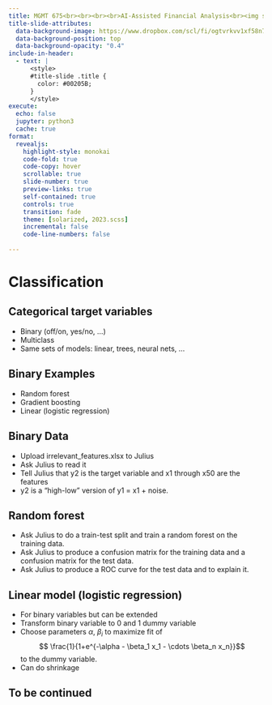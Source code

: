 ```yaml
---
title: MGMT 675<br><br><br><br>AI-Assisted Financial Analysis<br><img src="RiceBusiness-transparent-logo-sm.png"  height=100>
title-slide-attributes:
  data-background-image: https://www.dropbox.com/scl/fi/ogtvrkvv1xf58n7fu38mk/image9.webp?rlkey=smm7ogft59ah7hj4wwwyin1sq&dl=1
  data-background-position: top
  data-background-opacity: "0.4"
include-in-header:
  - text: |
      <style>
      #title-slide .title {
        color: #00205B;
      }
      </style>
execute:
  echo: false
  jupyter: python3
  cache: true
format: 
  revealjs:
    highlight-style: monokai
    code-fold: true
    code-copy: hover
    scrollable: true
    slide-number: true
    preview-links: true
    self-contained: true
    controls: true
    transition: fade
    theme: [solarized, 2023.scss]
    incremental: false
    code-line-numbers: false
    
---
```


# Classification 

## Categorical target variables

- Binary (off/on, yes/no, ...)
- Multiclass
- Same sets of models: linear, trees, neural nets, ...

## Binary Examples

- Random forest
- Gradient boosting
- Linear (logistic regression)

## Binary Data

- Upload irrelevant_features.xlsx to Julius
- Ask Julius to read it
- Tell Julius that y2 is the target variable and x1 through x50 are the features
- y2 is a "high-low" version of y1 = x1 + noise.

## Random forest

- Ask Julius to do a train-test split and train a random forest on the training data.
- Ask Julius to produce a confusion matrix for the training data and a confusion matrix for the test data.
- Ask Julius to produce a ROC curve for the test data and to explain it.

## Linear model (logistic regression)

- For binary variables but can be extended
- Transform binary variable to 0 and 1 dummy variable
- Choose parameters $\alpha$, $\beta_i$ to maximize fit of 
$$ \frac{1}{1+e^{-\alpha - \beta_1 x_1 - \cdots \beta_n x_n}}$$
to the dummy variable.
- Can do shrinkage 

## To be continued